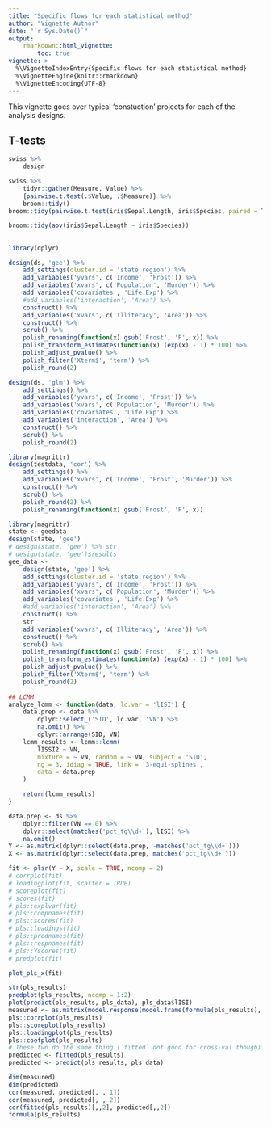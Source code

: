```yaml
---
title: "Specific flows for each statistical method"
author: "Vignette Author"
date: "`r Sys.Date()`"
output: 
    rmarkdown::html_vignette:
        toc: true
vignette: >
  %\VignetteIndexEntry{Specific flows for each statistical method}
  %\VignetteEngine{knitr::rmarkdown}
  %\VignetteEncoding{UTF-8}
---
```


This vignette goes over typical 'constuction' projects for each of the analysis
designs.

## T-tests

```r

swiss %>% 
    design

swiss %>% 
    tidyr::gather(Measure, Value) %>% 
    {pairwise.t.test(.$Value, .$Measure)} %>% 
    broom::tidy()
broom::tidy(pairwise.t.test(iris$Sepal.Length, iris$Species, paired = TRUE))

broom::tidy(aov(iris$Sepal.Length ~ iris$Species))
```

##

```r

library(dplyr)

design(ds, 'gee') %>% 
    add_settings(cluster.id = 'state.region') %>% 
    add_variables('yvars', c('Income', 'Frost')) %>% 
    add_variables('xvars', c('Population', 'Murder')) %>% 
    add_variables('covariates', 'Life.Exp') %>% 
    #add_variables('interaction', 'Area') %>% 
    construct() %>% 
    add_variables('xvars', c('Illiteracy', 'Area')) %>%
    construct() %>%
    scrub() %>% 
    polish_renaming(function(x) gsub('Frost', 'F', x)) %>%
    polish_transform_estimates(function(x) (exp(x) - 1) * 100) %>% 
    polish_adjust_pvalue() %>% 
    polish_filter('Xterm$', 'term') %>% 
    polish_round(2)

design(ds, 'glm') %>% 
    add_settings() %>% 
    add_variables('yvars', c('Income', 'Frost')) %>% 
    add_variables('xvars', c('Population', 'Murder')) %>% 
    add_variables('covariates', 'Life.Exp') %>% 
    add_variables('interaction', 'Area') %>% 
    construct() %>% 
    scrub() %>% 
    polish_round(2)

library(magrittr)
design(testdata, 'cor') %>% 
    add_settings() %>% 
    add_variables('xvars', c('Income', 'Frost', 'Murder')) %>% 
    construct() %>% 
    scrub() %>% 
    polish_round(2) %>% 
    polish_renaming(function(x) gsub('Frost', 'F', x))

library(magrittr)
state <- geedata
design(state, 'gee')
# design(state, 'gee') %>% str
# design(state, 'gee')$results
gee_data <- 
    design(state, 'gee') %>%
    add_settings(cluster.id = 'state.region') %>% 
    add_variables('yvars', c('Income', 'Frost')) %>% 
    add_variables('xvars', c('Population', 'Murder')) %>% 
    add_variables('covariates', 'Life.Exp') %>% 
    #add_variables('interaction', 'Area') %>% 
    construct() %>% 
    str
    add_variables('xvars', c('Illiteracy', 'Area')) %>%
    construct() %>% 
    scrub() %>% 
    polish_renaming(function(x) gsub('Frost', 'F', x)) %>%
    polish_transform_estimates(function(x) (exp(x) - 1) * 100) %>% 
    polish_adjust_pvalue() %>% 
    polish_filter('Xterm$', 'term') %>% 
    polish_round(2)
    
## LCMM
analyze_lcmm <- function(data, lc.var = 'lISI') {
    data.prep <- data %>%
        dplyr::select_('SID', lc.var, 'VN') %>%
        na.omit() %>%
        dplyr::arrange(SID, VN)
    lcmm_results <- lcmm::lcmm(
        lISSI2 ~ VN,
        mixture = ~ VN, random = ~ VN, subject = 'SID',
        ng = 3, idiag = TRUE, link = '3-equi-splines',
        data = data.prep
    )

    return(lcmm_results)
}

```

```r

data.prep <- ds %>% 
    dplyr::filter(VN == 0) %>% 
    dplyr::select(matches('pct_tg\\d+'), lISI) %>% 
    na.omit()
Y <- as.matrix(dplyr::select(data.prep, -matches('pct_tg\\d+')))
X <- as.matrix(dplyr::select(data.prep, matches('pct_tg\\d+')))

fit <- plsr(Y ~ X, scale = TRUE, ncomp = 2)
# corrplot(fit)
# loadingplot(fit, scatter = TRUE)
# scoreplot(fit)
# scores(fit)
# pls::explvar(fit)
# pls::compnames(fit)
# pls::scores(fit)
# pls::loadings(fit)
# pls::prednames(fit)
# pls::respnames(fit)
# pls::Yscores(fit)
# predplot(fit)

plot_pls_x(fit)

str(pls_results)
predplot(pls_results, ncomp = 1:2)
plot(predict(pls_results, pls_data), pls_data$lISI)
measured <- as.matrix(model.response(model.frame(formula(pls_results), data = pls_data)))
pls::corrplot(pls_results)
pls::scoreplot(pls_results)
pls::loadingplot(pls_results)
pls::coefplot(pls_results)
# These two do the same thing (`fitted` not good for cross-val though)
predicted <- fitted(pls_results)
predicted <- predict(pls_results, pls_data)

dim(measured)
dim(predicted)
cor(measured, predicted[, , 1])
cor(measured, predicted[, , 2])
cor(fitted(pls_results)[,,2], predicted[,,2])
formula(pls_results)

```

